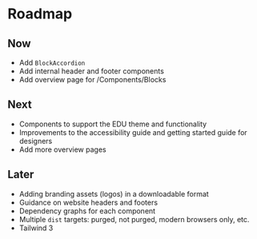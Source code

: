 
<Meta title="Roadmap" />

# Roadmap

## Now

- Add `BlockAccordion`
- Add internal header and footer components
- Add overview page for /Components/Blocks

## Next

- Components to support the EDU theme and functionality
- Improvements to the accessibility guide and getting started guide for designers
- Add more overview pages

## Later

- Adding branding assets (logos) in a downloadable format
- Guidance on website headers and footers
- Dependency graphs for each component
- Multiple `dist` targets: purged, not purged, modern browsers only, etc.
- Tailwind 3
